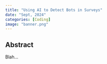 ```yaml
---
title: "Using AI to Detect Bots in Surveys"
date: "Sept, 2024"
categories: [Coding]
image: "banner.png"
---
```


## Abstract

Blah...
